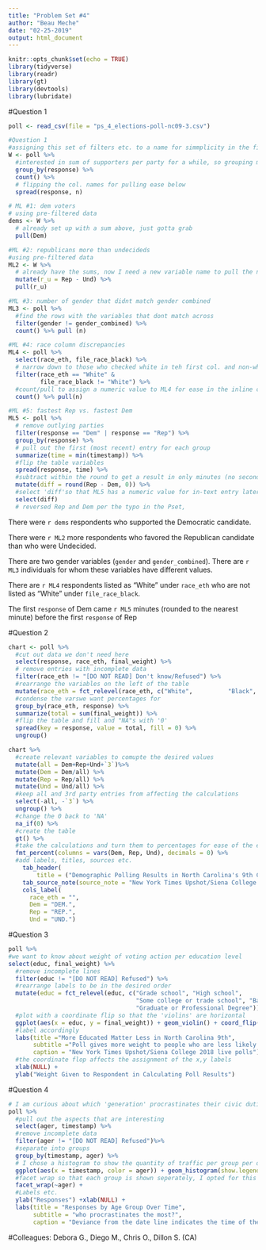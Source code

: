 ```yaml
---
title: "Problem Set #4"
author: "Beau Meche"
date: "02-25-2019"
output: html_document
---
```


```r
knitr::opts_chunk$set(echo = TRUE)
library(tidyverse)
library(readr)
library(gt)
library(devtools)
library(lubridate)
```

#Question 1

```r
poll <- read_csv(file = "ps_4_elections-poll-nc09-3.csv")

#Question 1
#assigning this set of filters etc. to a name for simmplicity in the first set of MadLibs
W <- poll %>%
  #interested in sum of supporters per party for a while, so grouping my aim of responses
  group_by(response) %>%
  count() %>%
  # flipping the col. names for pulling ease below
  spread(response, n)

# ML #1: dem voters
# using pre-filtered data
dems <- W %>%
  # already set up with a sum above, just gotta grab
  pull(Dem)

#ML #2: republicans more than undecideds
#using pre-filtered data
ML2 <- W %>%
  # already have the sums, now I need a new variable name to pull the new sum with
  mutate(r_u = Rep - Und) %>%
  pull(r_u)

#ML #3: number of gender that didnt match gender combined
ML3 <- poll %>%
  #find the rows with the variables that dont match across
  filter(gender != gender_combined) %>%
  count() %>% pull (n)

#ML #4: race column discrepancies
ML4 <- poll %>%
  select(race_eth, file_race_black) %>%
  # narrow down to those who checked white in teh first col. and non-white in the   second
  filter(race_eth == "White" &
         file_race_black != "White") %>%
  #count/pull to assign a numeric value to ML4 for ease in the inline code later
  count() %>% pull(n)

#ML #5: fastest Rep vs. fastest Dem
ML5 <- poll %>%
  # remove outlying parties
  filter(response == "Dem" | response == "Rep") %>%
  group_by(response) %>%
  # pull out the first (most recent) entry for each group
  summarize(time = min(timestamp)) %>%
  #flip the table variables
  spread(response, time) %>%
  #subtract within the round to get a result in only minutes (no seconds etc.)
  mutate(diff = round(Rep - Dem, 0)) %>%
  #select 'diff'so that ML5 has a numeric value for in-text entry later
  select(diff)
  # reversed Rep and Dem per the typo in the Pset, 
```
There were `r dems` respondents who supported the Democratic candidate. 

There were `r ML2` more respondents who favored the Republican candidate than who were Undecided.

There are two gender variables (`gender` and `gender_combined`). There are `r ML3` individuals for whom these variables have different values. 

There are `r ML4` respondents listed as "White" under `race_eth` who are not listed as "White" under `file_race_black`. 

The first `response` of Dem came `r ML5` minutes (rounded to the nearest minute) before the first `response` of Rep 

#Question 2

```r
chart <- poll %>%
  #cut out data we don't need here
  select(response, race_eth, final_weight) %>%
  # remove entries with incomplete data
  filter(race_eth != "[DO NOT READ] Don't know/Refused") %>%
  #rearrange the variables on the left of the table
  mutate(race_eth = fct_relevel(race_eth, c("White",          "Black", "Hispanic", "Asian", "Other")))%>%
  #condense the varswe want percentages for
  group_by(race_eth, response) %>%
  summarize(total = sum(final_weight)) %>%
  #flip the table and fill and "NA"s with '0'
  spread(key = response, value = total, fill = 0) %>%
  ungroup()

chart %>%
  #create relevant variables to comupte the desired values
  mutate(all = Dem+Rep+Und+`3`)%>%
  mutate(Dem = Dem/all) %>%
  mutate(Rep = Rep/all) %>%
  mutate(Und = Und/all) %>%
  #keep all and 3rd party entries from affecting the calculations
  select(-all, -`3`) %>%
  ungroup() %>%
  #change the 0 back to 'NA'
  na_if(0) %>%
  #create the table
  gt() %>%
  #take the calculations and turn them to percentages for ease of the eye
  fmt_percent(columns = vars(Dem, Rep, Und), decimals = 0) %>%
  #add labels, titles, sources etc. 
    tab_header(
        title = ("Demographic Polling Results in North Carolina's 9th Congressional District")) %>%
    tab_source_note(source_note = "New York Times Upshot/Siena College 2018 live polls") %>%
    cols_label(
      race_eth = "",
      Dem = "DEM.",
      Rep = "REP.",
      Und = "UND.")
```


#Question 3

```r
poll %>%
#we want to know about weight of voting action per education level
select(educ, final_weight) %>%
  #remove incomplete lines
  filter(educ != "[DO NOT READ] Refused") %>%
  #rearrange labels to be in the desired order
  mutate(educ = fct_relevel(educ, c("Grade school", "High school", 
                                    "Some college or trade school", "Bachelors' degree", 
                                    "Graduate or Professional Degree"))) %>%
  #plot with a coordinate flip so that the 'violins' are horizontal
  ggplot(aes(x = educ, y = final_weight)) + geom_violin() + coord_flip() +    geom_jitter(alpha = .35, width = .23) + 
  #label accordingly
  labs(title ="More Educated Matter Less in North Carolina 9th",
       subtitle ="Poll gives more weight to people who are less likely to participate in polls",
       caption = "New York Times Upshot/Siena College 2018 live polls")+
  #the coordinate flop affects the assignment of the x,y labels
  xlab(NULL) + 
  ylab("Weight Given to Respondent in Calculating Poll Results")

```


#Question 4

```r
# I am curious about which 'generation' procrastinates their civic duties more. Admittedly this graph likely would be best displayed as a percentage factoring the population size of each age group, though when I attampted this my result was far more confusing to the reader. 
poll %>%
  #pull out the aspects that are interesting
  select(ager, timestamp) %>%
  #remove incomplete data
  filter(ager != "[DO NOT READ] Refused")%>%
  #separate into groups
  group_by(timestamp, ager) %>%
  # I chose a histogram to show the quantity of traffic per group per day.   because each person only has one timestamp, this avoids the skewing one would get from 'final_weight'. I added color merely for decorative purposes. 
  ggplot(aes(x = timestamp, color = ager)) + geom_histogram(show.legend = FALSE)+
  #facet wrap so that each group is shown seperately, I opted for this because of the small number of groups and the confusing product of leaving it all together. I feel like this format lets the reader see who exactly is doing what. 
  facet_wrap(~ager) + 
  #Labels etc. 
  ylab("Responses") +xlab(NULL) +
  labs(title = "Responses by Age Group Over Time",
       subtitle = "who procrastinates the most?", 
       caption = "Deviance from the date line indicates the time of the day")
```

#Colleagues:
Debora G., Diego M., Chris O., Dillon S. (CA)


